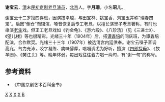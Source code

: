 {{expand|time=2017-01-14T09:14:17+00:00}}
{{unreferenced|time=2017-01-14T09:14:17+00:00}}
'''谢宝云'''{{BD|1860年||1917年||}}，[[清|清]]末[[中華民國|民初]][[京剧|京剧]][[老旦|老旦]][[演员|演员]]，[[北京|北京]]人。字'''月珊'''，小名'''昭儿'''。

谢宝云十二岁搭四喜班，因演技卓越，与田宝林、姚宝香、刘宝玉并称“瑞春四宝”。后因“倒仓”而辍演。嗓音恢复后专工老旦。以擅长演里子老旦著称，有时也串演[[老生|老生]]戏。但正工老旦戏如《钓金龟》、《游六殿》、《八珍汤》（见《三进士》）、《望儿楼》等也很精彩。光绪三十年（1904年）后，搭[[谭鑫培|谭鑫培]]的同庆班，为谭鑫培配演，合作默契。光绪三十三年（1907年）被选清宫内廷供奉。谢宝云嗓子音调高亢，气力充沛，咬字凝练、韵味醇厚，唱嘎调尤为好听，擅演《[[四郎探母|四郎探母]]》、《牧羊圈》、《樊江关》等。晚年体弱，每出戏往往着力唱一两句，有“谢一句”的称号。
==参考資料== 
* 《中国京剧艺术百科全书》

[[Category:京剧演员|X]]
[[Category:清朝演员|X]]
[[Category:中华民国大陆时期戏曲演员|X]]
[[Category:北京人|X]]
[[Category:谢姓|B]]